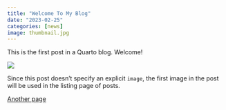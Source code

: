 ```yaml
---
title: "Welcome To My Blog"
date: "2023-02-25"
categories: [news]
image: thumbnail.jpg
---
```


This is the first post in a Quarto blog. Welcome!

![](thumbnail.jpg)

Since this post doesn't specify an explicit `image`, the first image in the post will be used in the listing page of posts.

[Another page](../post-with-code#link_this)